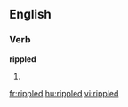 ==English==

===Verb===
'''rippled'''

# {{past of|[[ripple]]}}

[[fr:rippled]]
[[hu:rippled]]
[[vi:rippled]]
